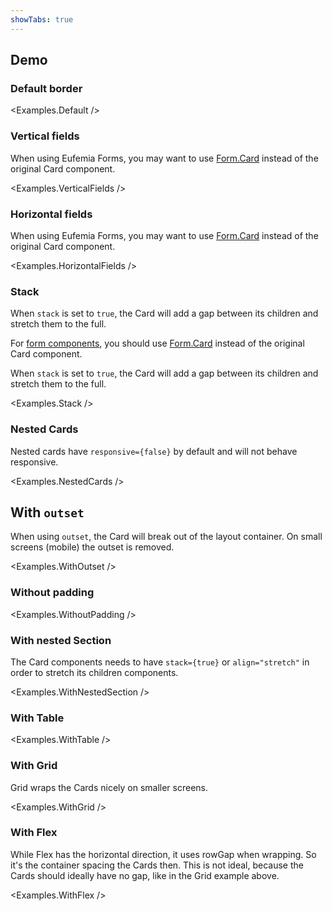 ```yaml
---
showTabs: true
---
```



## Demo

### Default border

<Examples.Default />

### Vertical fields

When using Eufemia Forms, you may want to use [Form.Card](/uilib/extensions/forms/Form/Card/) instead of the original Card component.

<Examples.VerticalFields />

### Horizontal fields

When using Eufemia Forms, you may want to use [Form.Card](/uilib/extensions/forms/Form/Card/) instead of the original Card component.

<Examples.HorizontalFields />

### Stack

When `stack` is set to `true`, the Card will add a gap between its children and stretch them to the full.

For [form components](uilib/extensions/forms/), you should use [Form.Card](/uilib/extensions/forms/Form/Card/) instead of the original Card component.

When `stack` is set to `true`, the Card will add a gap between its children and stretch them to the full.

<Examples.Stack />

### Nested Cards

Nested cards have `responsive={false}` by default and will not behave responsive.

<Examples.NestedCards />

## With `outset`

When using `outset`, the Card will break out of the layout container.
On small screens (mobile) the outset is removed.

<Examples.WithOutset />

### Without padding

<Examples.WithoutPadding />

### With nested Section

The Card components needs to have `stack={true}` or `align="stretch"` in order to stretch its children components.

<Examples.WithNestedSection />

### With Table

<Examples.WithTable />

### With Grid

Grid wraps the Cards nicely on smaller screens.

<Examples.WithGrid />

### With Flex

While Flex has the horizontal direction, it uses rowGap when wrapping. So it's the container spacing the Cards then. This is not ideal, because the Cards should ideally have no gap, like in the Grid example above.

<Examples.WithFlex />
